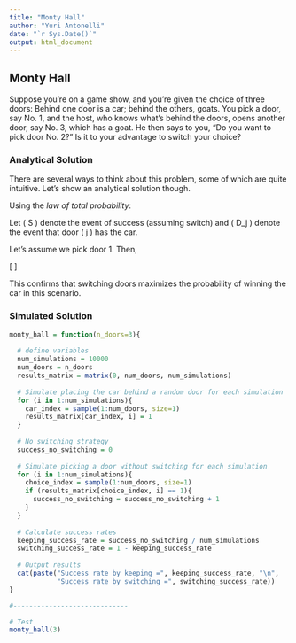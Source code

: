 ```yaml
---
title: "Monty Hall"
author: "Yuri Antonelli"
date: "`r Sys.Date()`"
output: html_document
---
```


## Monty Hall
Suppose you're on a game show, and you're given the choice of three doors: Behind one door is a car; behind the others, goats. You pick a door, say No. 1, and the host, who knows what's behind the doors, opens another door, say No. 3, which has a goat. He then says to you, "Do you want to pick door No. 2?" Is it to your advantage to switch your choice?

### Analytical Solution
There are several ways to think about this problem, some of which are quite intuitive. Let's show an analytical solution though.

Using the *law of total probability*: 

Let \( S \) denote the event of success (assuming switch) and \( D_j \) denote the event that door \( j \) has the car. 

Let's assume we pick door 1. Then,

\[
\begin{align*}
P(S) & = P(S|D_1)P(D_1) + P(S|D_2)P(D_2) + P(S|D_3)P(D_3) \\
     & = 0 \times \frac{1}{3} + 1 \times \frac{1}{3} + 1 \times \frac{1}{3} \\
     & = \frac{2}{3}
\end{align*}
\]

This confirms that switching doors maximizes the probability of winning the car in this scenario.

### Simulated Solution
```r
monty_hall = function(n_doors=3){
  
  # define variables
  num_simulations = 10000
  num_doors = n_doors
  results_matrix = matrix(0, num_doors, num_simulations)
  
  # Simulate placing the car behind a random door for each simulation
  for (i in 1:num_simulations){
    car_index = sample(1:num_doors, size=1)
    results_matrix[car_index, i] = 1
  }
  
  # No switching strategy
  success_no_switching = 0
  
  # Simulate picking a door without switching for each simulation
  for (i in 1:num_simulations){
    choice_index = sample(1:num_doors, size=1)
    if (results_matrix[choice_index, i] == 1){
      success_no_switching = success_no_switching + 1
    }
  }
  
  # Calculate success rates
  keeping_success_rate = success_no_switching / num_simulations
  switching_success_rate = 1 - keeping_success_rate
  
  # Output results
  cat(paste("Success rate by keeping =", keeping_success_rate, "\n",
            "Success rate by switching =", switching_success_rate))
}

#-----------------------------

# Test
monty_hall(3)
```